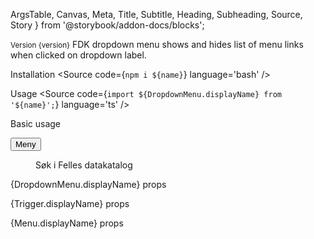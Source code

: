   ArgsTable,
  Canvas,
  Meta,
  Title,
  Subtitle,
  Heading,
  Subheading,
  Source,
  Story
} from '@storybook/addon-docs/blocks';



<Meta title='Components/Dropdown menu' />

<Title>Dropdown menu</Title>
<Subtitle>
  <small>Version {version}</small>
</Subtitle>
<Subtitle>
  FDK dropdown menu shows and hides list of menu links when clicked on dropdown
  label.
</Subtitle>

<Heading>Installation</Heading>
<Source code={`npm i ${name}`} language='bash' />

<Heading>Usage</Heading>
<Source
  code={`import ${DropdownMenu.displayName} from '${name}';`}
  language='ts'
/>

<Subheading>Basic usage</Subheading>

<Canvas>
  <Story name='Basic usage'>
    <DropdownMenu isOpen={true}>
      <Trigger>
        <button>Meny</button>
      </Trigger>
      <Menu>
        <Link href='https://data.norge.no'>Søk i Felles datakatalog</Link>
      </Menu>
    </DropdownMenu>
  </Story>
</Canvas>

<Heading>{DropdownMenu.displayName} props</Heading>
<ArgsTable of={DropdownMenu} />

<Heading>{Trigger.displayName} props</Heading>
<ArgsTable of={Trigger} />

<Heading>{Menu.displayName} props</Heading>
<ArgsTable of={Menu} />
